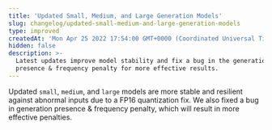 ```yaml
---
title: 'Updated Small, Medium, and Large Generation Models'
slug: changelog/updated-small-medium-and-large-generation-models
type: improved
createdAt: 'Mon Apr 25 2022 17:54:00 GMT+0000 (Coordinated Universal Time)'
hidden: false
description: >-
  Latest updates improve model stability and fix a bug in the generation
  presence & frequency penalty for more effective results.
---
```

Updated `small`, `medium`, and `large` models are more stable and resilient against abnormal inputs due to a FP16 quantization fix. We also fixed a bug in generation presence & frequency penalty, which will result in more effective penalties.
